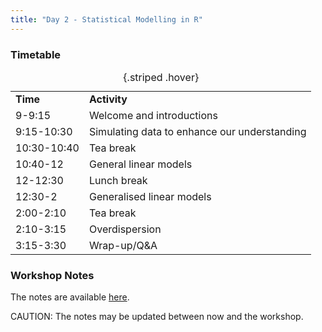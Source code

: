 ```yaml
---
title: "Day 2 - Statistical Modelling in R"
---
```


### Timetable

|             |                                              |
|-------------|----------------------------------------------|
| **Time**    | **Activity**                                 |
| 9-9:15      | Welcome and introductions                    |
| 9:15-10:30  | Simulating data to enhance our understanding |
| 10:30-10:40 | Tea break                                    |
| 10:40-12    | General linear models                        |
| 12-12:30    | Lunch break                                  |
| 12:30-2     | Generalised linear models                    |
| 2:00-2:10   | Tea break                                    |
| 2:10-3:15   | Overdispersion                               |
| 3:15-3:30   | Wrap-up/Q&A                                  |

: {.striped .hover}

### Workshop Notes

The notes are available [here](Statistical-modelling-Part_1.html){target="_blank"}.

CAUTION: The notes may be updated between now and the workshop.
